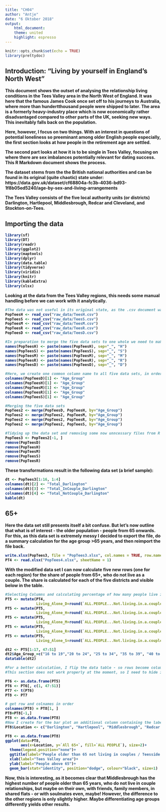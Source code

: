 ```yaml
---
title: "CH04"
author: "Antje"
date: "6 Oktober 2018"
output: 
    html_document: 
    theme: united
    highlight: espresso
---
```


```r
knitr::opts_chunk$set(echo = TRUE)
library(prettydoc)
```

## Introduction: "Living by yourself in England's North West"

<b>
This document shows the outset of analysing the relationship living conditions in the Tees Valley area in the North West of England. It was here that the famous James Cook once set off to his journeys to Australia, where more than hundertthousand people were shipped to later. The area is a formerly heavy-industry place which is now economically rather disadvantaged compared to other parts of the UK, seeking new ways. This inevitably falls back on the population. </p>
Here, however, I focus on two things. With an interest in questions of potential loneliness so preeminant among older English people especially, the first section looks at how people in the retirement age are settled. </p>
The second part looks at how it is to be single in Tees Valley, focusing on where there are sex imbalances potentially relevant for dating success. 
This R Markdown document shows the process. 

The dataset stems from the the British national authorities and can be found in its original (quite chaotic) state under: 
https://data.gov.uk/dataset/cf68804a-fc3b-4036-bd93-1f8b05ed5240/age-by-sex-and-living-arrangements

The Tees Valley consists of the five local authority units (or districts) Darlington, Hartlepool, Middlesbrough, Redcar and Cleveland, and Stockton-on-Tees.

<h2> Importing the data </h2>

```r

library(sf)
library(DT)
library(readr)
library(ggplot2)
library(maptools)
library(dplyr)
library(data.table)
library(tidyverse)
library(viridis)
library(knitr)
library(kableExtra)
library(xlsx)

```


Looking at the data from the Tees Valley regions, this needs some manual handling before we can work with it analytically. 


```r

#The data was not useful in its original state, as the .csv document was extremely messy and not accordingly formatted. A challenge. Hence, the relevant FIVE (regional) data sets were best to be extracted beforehand manually. 
PopTeesH <- read_csv("raw_data/TeesH.csv")
PopTeesS <- read_csv("raw_data/TeesS.csv")
PopTeesM <- read_csv("raw_data/TeesM.csv")
PopTeesR <- read_csv("raw_data/TeesR.csv")
PopTeesD <- read_csv("raw_data/TeesD.csv")

#In preparation to merge the five data sets to one whole we need to make some arrangements, such as relabeling the Variable Names. Each variable receives now a regional designation.
names(PopTeesH) <- paste(names(PopTeesH), sep="_", "H")
names(PopTeesS) <- paste(names(PopTeesS), sep="_", "S")
names(PopTeesM) <- paste(names(PopTeesM), sep="_", "M")
names(PopTeesR) <- paste(names(PopTeesR), sep="_", "R")
names(PopTeesD) <- paste(names(PopTeesD), sep="_", "D")

#Here, we create one common column name to all five data sets, in order to be able to merge them in the next step.
colnames(PopTeesD)[1] <- "Age_Group"
colnames(PopTeesH)[1] <- "Age_Group"
colnames(PopTeesM)[1] <- "Age_Group"
colnames(PopTeesR)[1] <- "Age_Group"
colnames(PopTeesS)[1] <- "Age_Group"

#Merging the five data sets
PopTees2 <- merge(PopTeesD, PopTeesH, by="Age_Group")
PopTees2 <- merge(PopTees2, PopTeesM, by="Age_Group")
PopTees2 <- merge(PopTees2, PopTeesR, by="Age_Group")
PopTees2 <- merge(PopTees2, PopTeesS, by="Age_Group")

#Tidying up the data set and removing some now unncessary files from R Data Section
PopTees3 <- PopTees2[-1, ] 
remove(PopTeesD)
remove(PopTeesH)
remove(PopTeesM)
remove(PopTeesS)
remove(PopTeesR)

```


These transformations result in the following data set (a brief sample):


```r

dt <- PopTees3[1:16, 1:4]
colnames(dt)[2] <- "Total_Darlington"
colnames(dt)[3] <- "Total_InCouple_Darlington"
colnames(dt)[4] <- "Total_NotCouple_Darlington"
kable(dt)

```


##  65+

Here the data set still presents itself a bit confuse. But let's now outline that what is of interest - the older population - people from 65 onwards. For this, as this data set is extremely messy I decided to export the file, do a summary calculation for the age group >65 years, and then reimport the file back.  



```r

write.xlsx(PopTees3, file = "PopTees3.xlsx", col.names = TRUE, row.names = FALSE)
PT4 <- read.xlsx("PopTees4.xlsx", sheetName = 1)

```


With the modified data set I can now calculate five new rows (one for each region) for the share of people from 65+, who do not live as a couple. The share is calculated for each of the five districts and visible below in the table.  

```r

#Selecting Columns and calculating percentage of how many people live in couples, and how many do not  
PT5 <- mutate(PT4,
              Living_Alone_D=round(`ALL.PEOPLE...Not.living.in.a.couple_D`/`ALL.PEOPLE...Total.D_D`*100, digits=1))
PT5 <- mutate(PT5,
              Living_Alone_H=round(`ALL.PEOPLE...Not.living.in.a.couple_H`/`ALL.PEOPLE...Total.H_H`*100, digits=1))
PT5 <- mutate(PT5,
              Living_Alone_M=round(`ALL.PEOPLE...Not.living.in.a.couple_M`/`ALL.PEOPLE...Total.M_M`*100, digits=1))
PT5 <- mutate(PT5,
              Living_Alone_R=round(`ALL.PEOPLE...Not.living.in.a.couple_R`/`ALL.PEOPLE...Total.R_R`*100, digits=1))
PT5 <- mutate(PT5,
              Living_Alone_S=round(`ALL.PEOPLE...Not.living.in.a.couple_S`/`ALL.PEOPLE...Total.S_S`*100, digits=1))


```


```r

dt2 <- PT5[1:17, 47:51]
dt2$Age_Group_=c("16 to 19","20 to 24", "25 to 34", "35 to 39", "40 to 44", "45 to 49","50 to 54", "55 to 59",  "60 to 64", "65 to 69", "70 to 74", "75 to 79", "80 to 84", "85 to 89", "90 and over", "ALL PEOPLE", "65+")	
datatable(dt2)
```


```r
#For a better calculation, I flip the data table - so rows become columns, and vice versa. For this, I have to first select the columns which interest me most - the regional share of people living not in a couple for each area.
#This section does not work properly at the moment, so I need to hide it. It works mostly, but then it suddenly stops and creates a list during the flipping instead of a data table. 

PT6 <- as.data.frame(PT5)
PT6 <- PT6[, c(1, 47:51)]
PT7 <- t(PT6)
PT8 <- PT7

# get row and colnames in order
colnames(PT8) = PT8[1, ]
PT8=PT8[-1,]
PT8 <- as.data.frame(PT8)
#Now I create for the bar plot an additional column containing the labelling of the regions.
PT8$Location <- c("Darlington", "Hartlepool", "Middlesbrough", "Redcar and Cleveland", "Stockton-on-Tees")

```


```r

PT8 <- as.data.frame(PT8)
ggplot(data=PT8,
       aes(x=Location, y=`All 65+`, fill=`ALL PEOPLE`), size=2)+
  theme(legend.position="none")+
  ggtitle(label="People older than 65 not living in couples / Teesside Valley area")+
  xlab(label="Tees Valley area")+
  ylab(label="People above 65")+
  geom_bar(stat="identity", position="dodge", colour="black", size=1)
```

Now, this is interesting, as it becomes clear that Middlesbrough has the highest number of people older than 65 years, who do not live in couple relationships, but maybe on their own, with friends, family members, in shared flats - or with soulmates even, maybe! However, the difference to the other regions is only slightly higher. Maybe differentiating age groups differently yields other results.

